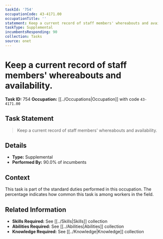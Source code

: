 ```yaml
---
taskId: '754'
occupationCode: 43-4171.00
occupationTitle: ''
statement: Keep a current record of staff members' whereabouts and availability.
taskType: Supplemental
incumbentsResponding: 90
collection: Tasks
source: onet
---
```

# Keep a current record of staff members' whereabouts and availability.

**Task ID:** 754
**Occupation:** [[../Occupations|Occupation]] with code `43-4171.00`

## Task Statement

> Keep a current record of staff members' whereabouts and availability.

## Details

- **Type:** Supplemental
- **Performed By:** 90.0% of incumbents

## Context

This task is part of the standard duties performed in this occupation. The percentage indicates how common this task is among workers in the field.

## Related Information

- **Skills Required:** See [[../Skills|Skills]] collection
- **Abilities Required:** See [[../Abilities|Abilities]] collection
- **Knowledge Required:** See [[../Knowledge|Knowledge]] collection
